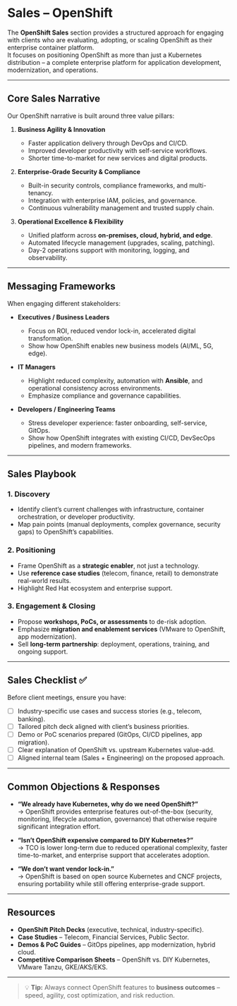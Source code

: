 # Sales – OpenShift

The **OpenShift Sales** section provides a structured approach for engaging with clients who are evaluating, adopting, or scaling OpenShift as their enterprise container platform.  
It focuses on positioning OpenShift as more than just a Kubernetes distribution – a complete enterprise platform for application development, modernization, and operations.  

---

## Core Sales Narrative

Our OpenShift narrative is built around three value pillars:  

1. **Business Agility & Innovation**  
   - Faster application delivery through DevOps and CI/CD.  
   - Improved developer productivity with self-service workflows.  
   - Shorter time-to-market for new services and digital products.  

2. **Enterprise-Grade Security & Compliance**  
   - Built-in security controls, compliance frameworks, and multi-tenancy.  
   - Integration with enterprise IAM, policies, and governance.  
   - Continuous vulnerability management and trusted supply chain.  

3. **Operational Excellence & Flexibility**  
   - Unified platform across **on-premises, cloud, hybrid, and edge**.  
   - Automated lifecycle management (upgrades, scaling, patching).  
   - Day-2 operations support with monitoring, logging, and observability.  

---

## Messaging Frameworks

When engaging different stakeholders:  

- **Executives / Business Leaders**  
  - Focus on ROI, reduced vendor lock-in, accelerated digital transformation.  
  - Show how OpenShift enables new business models (AI/ML, 5G, edge).  

- **IT Managers**  
  - Highlight reduced complexity, automation with **Ansible**, and operational consistency across environments.  
  - Emphasize compliance and governance capabilities.  

- **Developers / Engineering Teams**  
  - Stress developer experience: faster onboarding, self-service, GitOps.  
  - Show how OpenShift integrates with existing CI/CD, DevSecOps pipelines, and modern frameworks.  

---

## Sales Playbook

### 1. Discovery  
- Identify client’s current challenges with infrastructure, container orchestration, or developer productivity.  
- Map pain points (manual deployments, complex governance, security gaps) to OpenShift’s capabilities.  

### 2. Positioning  
- Frame OpenShift as a **strategic enabler**, not just a technology.  
- Use **reference case studies** (telecom, finance, retail) to demonstrate real-world results.  
- Highlight Red Hat ecosystem and enterprise support.  

### 3. Engagement & Closing  
- Propose **workshops, PoCs, or assessments** to de-risk adoption.  
- Emphasize **migration and enablement services** (VMware to OpenShift, app modernization).  
- Sell **long-term partnership**: deployment, operations, training, and ongoing support.  

---

## Sales Checklist ✅

Before client meetings, ensure you have:  

- [ ] Industry-specific use cases and success stories (e.g., telecom, banking).  
- [ ] Tailored pitch deck aligned with client’s business priorities.  
- [ ] Demo or PoC scenarios prepared (GitOps, CI/CD pipelines, app migration).  
- [ ] Clear explanation of OpenShift vs. upstream Kubernetes value-add.  
- [ ] Aligned internal team (Sales + Engineering) on the proposed approach.  

---

## Common Objections & Responses

- **“We already have Kubernetes, why do we need OpenShift?”**  
  → OpenShift provides enterprise features out-of-the-box (security, monitoring, lifecycle automation, governance) that otherwise require significant integration effort.  

- **“Isn’t OpenShift expensive compared to DIY Kubernetes?”**  
  → TCO is lower long-term due to reduced operational complexity, faster time-to-market, and enterprise support that accelerates adoption.  

- **“We don’t want vendor lock-in.”**  
  → OpenShift is based on open source Kubernetes and CNCF projects, ensuring portability while still offering enterprise-grade support.  

---

## Resources

- **OpenShift Pitch Decks** (executive, technical, industry-specific).  
- **Case Studies** – Telecom, Financial Services, Public Sector.  
- **Demos & PoC Guides** – GitOps pipelines, app modernization, hybrid cloud.  
- **Competitive Comparison Sheets** – OpenShift vs. DIY Kubernetes, VMware Tanzu, GKE/AKS/EKS.  

---

> 💡 **Tip:** Always connect OpenShift features to **business outcomes** – speed, agility, cost optimization, and risk reduction.  

